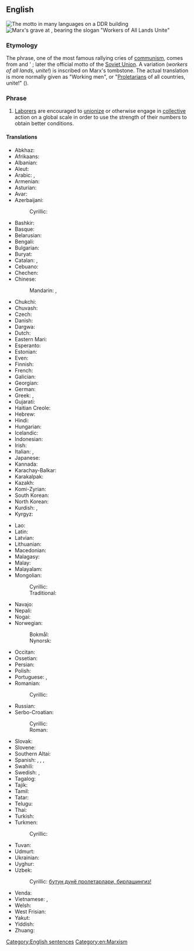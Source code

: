 ==English==
{{wikipedia|Workers of the world, unite!}}
[[Image:Proletаrier aller Länder, vereinigt euch!" in Chemnitz... 7d origWI.jpg|thumb|The motto in many languages on a DDR building]]
[[Image:KarlMarx_Tomb.JPG|thumb|Marx's grave at {{w|Highgate Cemetery}}, bearing the slogan "Workers of All Lands Unite"]]

===Etymology===
The phrase, one of the most famous rallying cries of [[communism]], comes from {{w|Karl Marx}} and {{w|Friedrich Engels}}' ''{{w|The Communist Manifesto}}''; later the official motto of the [[Soviet Union]]. A variation (''workers of all lands, unite!'') is inscribed on Marx's tombstone. The actual translation is more normally given as "Working men", or "[[proletarian|Proletarian]]s of all countries, unite!" (''{{lang|de|Proletarier aller Länder, vereinigt euch!}}'').

===Phrase===
{{head|en|phrase|head=[[worker]]s [[of]] [[the]] [[world]], [[unite]]!}}

# [[laborer|Laborer]]s are encouraged to [[unionize]] or otherwise engage in [[collective]] action on a global scale in order to use the strength of their numbers to obtain better conditions.

====Translations====
{{trans-top|workers of the world, unite}}
* Abkhaz: {{t|ab|апролетарцәа атәылақуа ӡегьы рҿы иҟоу, шәҽеидышәкыл!}}
* Afrikaans: {{t|af|werknemers van die wêreld, verenig!}}
* Albanian: {{t|sq|proletarë të të gjitha vendeve, bashkohuni!}}
* Aleut: {{t|ale|ahas tanam huzunis, tыcix agit atxicix!}}
* Arabic: {{t|ar|يَا عُمَّال العَالَم اِتَّحِدُوا!}}, {{t|ar|يَا عُمَّال العَالَم اِتَّحِدُوا !‎}}
* Armenian: {{t|hy|Պրոլետարներ բոլոր երկրների, միացե՛ք}}
* Asturian: {{t|ast|trabayadores de tolos países, xuníivos}}
* Avar: {{t|av|киналго улкабазул пролетарал, цолъе нуж!}}
* Azerbaijani: {{t|az|bütün ölkələrin proletarları, birləşin!}}
*: Cyrillic: {{t|az|бүтүн өлкәләрин пролетарлары, бирләшин!}}
* Bashkir: {{t|ba|бөтә илдәрҙең пролетарийҙәре, берләшегеҙ!}}
* Basque: {{t|eu|herrialde guztietako proletarioak, elkar zaitezte!}}
* Belarusian: {{t|be|пралета́рыі ўсіх краі́н, ядна́йцеся!}}
* Bengali: {{t|bn|দুনিয়ার মজদুর এক হও!|tr=duniẏār majadur eka haō!}}
* Bulgarian: {{t|bg|пролета́рии от вси́чки стра́ни, съединя́вайте се!}}
* Buryat: {{t|bua|бүхы оронуудай пролетаринар, нэгэдэгты!}}
* Catalan: {{t|ca|proletaris de tots els països, uniu-vos!}}, {{t|ca|proletaris de tot el món, uniu-vos!}}
* Cebuano: {{t|ceb|mga trabahador sa mundo, paghiusa!}}
* Chechen: {{t|ce|массо а мехкийн пролетареш, цхьанакхета|alt=массо а мехкийн пролетареш, цхьанакхета!}}
* Chinese:
*: Mandarin: {{t|cmn|全世界無產者，聯合起來！|sc=Hani}}, {{t|cmn|全世界无产者，联合起来！|tr=quánshìjiè wúchǎnzhě liánhé qǐlái!|sc=Hani}}
* Chukchi: {{t|ckt|пролетариатторэ гэмгэнутэкин, ӄумэкэтгытык!|tr=proletarьjttore gemgenutekin, qumeketjitьk!}}
* Chuvash: {{t|cv|пӗтӗм тӗнчери пролетарисем, пӗрлешӗр!}}
* Czech: {{t|cs|proletáři všech zemí, spojte se!}}
* Danish: {{t|da|proletarer i alle lande, foren jer!}}
* Dargwa: {{t|dar|лерилра улкнала пролетарийти, цадиирая!|tr=lerilra ulknala proletariyti, tsadiiraya!}}
* Dutch: {{t|nl|proletariërs aller landen, verenigt U!}}
* Eastern Mari: {{t|chm|чыла элласе пролетарий-влак ушныза!}}
* Esperanto: {{t|eo|proletoj de ĉiuj landoj, unuiĝu!}}
* Estonian: {{t|et|kõigi maade proletaarlased, ühinege!}}
* Even: {{t|eve|дегрил геладук нунминдук ивалдалла!}}
* Finnish: {{t|fi|kaikkien maiden proletaarit, liittykää yhteen!}}
* French: {{t|fr|prolétaires de tous les pays, unissez-vous!}}
* Galician: {{t|gl|traballadores do mundo, unídevos!}}
* Georgian: {{t|ka|პროლეტარებო ყველა ქვეყნისა, შეერთდით!}}
* German: {{t|de|Proletarier aller Länder, vereinigt euch!}}
* Greek: {{t|el|προλετάριοι όλου του κόσμου, ενωθείτε!}}, {{t|el|προλετάριοι όλων των χωρών, ενωθείτε!}}
* Gujarati: {{t|gu|બધા દેશોમાં કામદાર, સંગઠિત!|tr=badhā dēśōmāṁ kāmadāra, saṅgaṭhita!}}
* Haitian Creole: {{t|ht|travayè nan tout peyi, ini!}}
* Hebrew: {{t|he|פועלי כל העולם התאחדו|tr=poaley kol ha-olam, hit'akhadu!}}
* Hindi: {{t|hi|विश्व के कार्यकर्ताओं एकजुट हो जाओ|tr=viśva ke kāryakartāõ ekajuṭ ho jāo!|alt=विश्व के कार्यकर्ताओं एकजुट हो जाओ!}}
* Hungarian: {{t|hu|világ proletárjai, egyesüljetek!}}
* Icelandic: {{t|is|öreigar allra landa, sameinist!}}
* Indonesian: {{t|id|kaum buruh sedunia, bersatulah!}}
* Irish: {{t|ga|a oibrithe an domhain, aontaigí!}}
* Italian: {{t|it|lavoratori di tutto il mondo, unitevi!}}, {{t|it|proletari di tutti i paesi, unitevi!}}
* Japanese: {{t|ja|万国の労働者よ、団結せよ！|tr=bankoku no rōdōsha yo, danketsu seyo!}}
* Kannada: {{t|kn|ಎಲ್ಲಾ ದೇಶಗಳ ಸಹೋದ್ಯೋಗಿಗಳು, ಯುನೈಟ್!|tr=ellā dēśagaḷa sahōdyōgigaḷu, yunaiṭ!}}
* Karachay-Balkar: {{t|krc|бютеу дунияны пролетарлары, бирлешигиз}}
* Karakalpak: {{t|kaa|барлык еллердин пролетарлары, бирлесиниз!}}
* Kazakh: {{t|kk|барлық елдердің пролетарлары, бірігіңдер!}}
* Komi-Zyrian: {{t|kpv|став мувывса пролетарийяс, отувтчой!}}
* South Korean: {{t|ko|만국의 노동자여, 단결하라!}}
* North Korean: {{t|ko|만국의 로동자여,단결하라!}}
* Kurdish: {{t+|ku|karkerên cîhanê hevgirin!}}, {{t+|ku|کرێکارانی دنیا یەکگرن|tr=kirêkaranî dinya yekgirin!}}
* Kyrgyz: {{t|ky|бардык өлкөлордүн пролетарлары, бириккиле!}}
{{trans-mid}}
* Lao: {{t|lo|ຊົນຊັ້ນກຳມະຊີບທົ່ວໂລກ ຈົ່ງສາມັກຄີກັນ!}}
* Latin: {{t|la|Proletarii omnium terrarum, sociate!}}
* Latvian: {{t|lv|visu zemju proletārieši, savienojieties!}}
* Lithuanian: {{t|lt|visų šalių proletarai, vienykitės!}}
* Macedonian: {{t|mk|пролете́ри од си́те зе́мји, обеди́нете се!}}
* Malagasy: {{t|mg|mpiasa eran'izao tontolo izao, mampiray!}}
* Malay: {{t|ms|kaum buruh semua negeri, bersatulah!}}
* Malayalam: {{t|ml|സര്‍വ രാജ്യ തൊഴിലാളികളെ സംഘടിക്കുവിന്‍}}
* Mongolian:
*: Cyrillic: {{t|mn|орон бүрийн пролетари нар нэгдэгтүн!}}
*: Traditional: {{t|mn|ᠢᠷᠣᠨ ᠪᠦᠷᠢᠢᠨ ᠫᠷᠣᠯᠶᠡᠳᠠᠢ ᠨᠠᠯ ᠨᠡᠭᠳᠡᠭᠳᠦᠨ}}
* Navajo: {{t|nv|Nihookáá'gi, nideilnishígíí áłhidííkáh!}}
* Nepali: {{t|ne|हामी सबै मिलेर आमुल परिवर्तन ल्याऔ}}
* Nogai: {{t|nog|баьри кыраллардынъ пролетарпары, бирлесинъиз!}}
* Norwegian:
*: Bokmål: {{t|nb|arbeidere i alle land, foren dere!}}
*: Nynorsk: {{t|nn|arbeidarar i alle land, samein dykk!}}
* Occitan: {{t|oc|proletaris de totes los païses, unissètz-vos!}}
* Ossetian: {{t|os|ӕппӕт бӕстӕты пролетартӕ, баиу ут!}}
* Persian: {{t|fa|کارگران جهان متحد شوید|tr=kârgarân-e jahân mottahed šavid}}
* Polish: {{t|pl|proletariusze wszystkich krajów, łączcie się!}}
* Portuguese: {{t|pt|trabalhadores do mundo, uni-vos!}}, {{t|pt|proletários de todos os países, uni-vos!}}
* Romanian: {{t|ro|proletari din toate țările, uniți-vă!}}
*: Cyrillic: {{t|ro|пролетарь дин тоате цэриле, уници-вэ!}}
* Russian: {{t+|ru|пролета́рии всех стран, соединя́йтесь!}}
* Serbo-Croatian:
*: Cyrillic: {{t|sh|пролетери свих земаља, уједините се}}
*: Roman: {{t|sh|proleteri svih zemalja, ujedinite se}}
* Slovak: {{t|sk|proletári všetkých krajín, spojte sa!}}
* Slovene: {{t|sl|proletarci vseh dežel, združite se!}}
* Southern Altai: {{t|alt|бардык ӧлкӧлордӱн пролетарлары, бириккиле!|tr=bardík ölkölordün proletarlarí Biriqqile!}}
* Spanish: {{qualifier|Spain}} {{t|es|trabajadores del mundo, uníos|alt=¡trabajadores del mundo, uníos!}}, {{qualifier|Spain}} {{t|es|proletarios de todos los países, uníos|alt=¡proletarios de todos los países, uníos!}}, {{qualifier|Latin America}} {{t|es|trabajadores del mundo, únanse|alt=¡trabajadores del mundo, únanse!}}, {{qualifier|Latin America}} {{t|es|proletarios del mundo, uníos|alt=¡proletarios del mundo, uníos!}}
* Swahili: {{t|sw|wafanyakazi wa dunia, ungana!}}
* Swedish: {{t|sv|proletärer i alla länder, förena er}}, {{t|sv|proletärer i alla länder, förena eder!}}
* Tagalog: {{t|tl|mga manggagawa ng daigdig, magkaisa!}}
* Tajik: {{t|tg|пролетарҳои ҳамаи мамлакатҳо, як шавед!}}
* Tamil: {{t|ta|அனைத்து நாடுகளின் தொழிலாளர்கள், இணைக்க!}}
* Tatar: {{t|tt|барлык илләрнең пролетарийлары, берләшегез!}}
* Telugu: {{t|te|అన్ని దేశాల వర్కర్స్, ఐక్యం!}}
* Thai: {{t|th|ชนชั้นกรรมาชีพทั่วโลก จงสามัคคีกัน|tr=chon chán gammaachêep tûa lôhk, jong săa-mák-kee gan!|alt=ชนชั้นกรรมาชีพทั่วโลก จงสามัคคีกัน!}}
* Turkish: {{t|tr|bütün ülkelerin işçileri, birleşin!}}
* Turkmen: {{t|tk|ähli ýurtlaryň proletarlary, birleşiň!}}
*: Cyrillic: {{t|tk|әхли юртларың пролетарлары, бирлешиң!}}
* Tuvan: {{t|tyv|бүгү чурттарның пролетарийлери, каттыжыңар!}}
* Udmurt: {{t|udm|вань странаосысь пролетарийёс, огазеяське!}}
* Ukrainian: {{t|uk|пролета́рі всіх краї́н, єдна́йтеся}}
* Uyghur: {{t|ug|پۈتۈن دۇنيا پىرولېتارلىرى، بىرلىشىڭلار!}}
* Uzbek: {{t|uz|butun dunyo proletarlari, birlashingiz!}}
*: Cyrillic: [[butun dunyo proletarlari, birlashingiz|бутун дунё пролетарлари, бирлашингиз!]]
* Venda: {{t|ve|vhashumi vha mashango othe, tanganani!}}
* Vietnamese: {{t|vi|vô sản toàn thế giới, liên hiệp lại!}}, {{t|vi|vô sản các nước, đoàn kết lại!}}
* Welsh: {{t|cy|gweithwyr y byd, unwch!}}
* West Frisian: {{t|fy|arbeiders fan alle lannen, ferien!}}
* Yakut: {{t|sah|бары дойдулар пролетарийдара, холбоһуҥ!}}
* Yiddish: {{t|yi|פּראָלעטאריער פֿון אלע לענדער, פֿאַראייניקט זיך|alt=!פּראָלעטאריער פֿון אלע לענדער, פֿאַראייניקט זיך|tr=proletarier fun ale lender, fareynikt zikh!}}
* Zhuang: {{t|za|gyoengq bouxfouzcanj daengx seiqgyaiq, lienzhab hwnjdaeuj!}}
{{trans-bottom}}

[[Category:English sentences]]
[[Category:en:Marxism]]